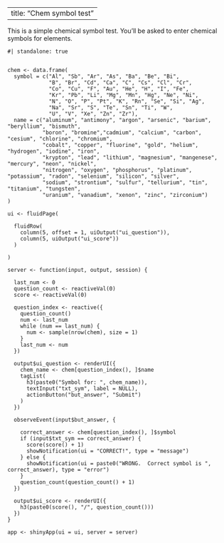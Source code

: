 
---
title: "Chem symbol test"
---

This is a simple chemical symbol test.  You'll be asked to enter chemical symbols for elements.

```shinylive-r
#| standalone: true


chem <- data.frame(
  symbol = c("Al", "Sb", "Ar", "As", "Ba", "Be", "Bi", 
             "B", "Br", "Cd", "Ca", "C", "Cs", "Cl", "Cr",
             "Co", "Cu", "F", "Au", "He", "H", "I", "Fe",
             "Kr", "Pb", "Li", "Mg", "Mn", "Hg", "Ne", "Ni",
             "N", "O", "P", "Pt", "K", "Rn", "Se", "Si", "Ag",
             "Na", "Sr", "S", "Te", "Sn", "Ti", "W",
             "U", "V", "Xe", "Zn", "Zr"),
  name = c("aluminum", "antimony", "argon", "arsenic", "barium", "beryllium", "bismuth", 
           "boron", "bromine","cadmium", "calcium", "carbon", "cesium", "chlorine", "chromium",
           "cobalt", "copper", "fluorine", "gold", "helium", "hydrogen", "iodine", "iron",
           "krypton", "lead", "lithium", "magnesium", "mangenese", "mercury", "neon", "nickel",
           "nitrogen", "oxygen", "phosphorus", "platinum", "potassium", "radon", "selenium", "silicon", "silver",
           "sodium", "strontium", "sulfur", "tellurium", "tin", "titanium", "tungsten",
           "uranium", "vanadium", "xenon", "zinc", "zirconium")
)

ui <- fluidPage(
  
  fluidRow(
    column(5, offset = 1, uiOutput("ui_question")),
    column(5, uiOutput("ui_score"))
  )
  
)

server <- function(input, output, session) {

  last_num <- 0  
  question_count <- reactiveVal(0)
  score <- reactiveVal(0)

  question_index <- reactive({
    question_count()
    num <- last_num
    while (num == last_num) {
      num <- sample(nrow(chem), size = 1)
    }
    last_num <- num
  })
  
  output$ui_question <- renderUI({
    chem_name <- chem[question_index(), ]$name
    tagList(
      h3(paste0("Symbol for: ", chem_name)),
      textInput("txt_sym", label = NULL),
      actionButton("but_answer", "Submit")
    )
  })
  
  observeEvent(input$but_answer, {
    
    correct_answer <- chem[question_index(), ]$symbol
    if (input$txt_sym == correct_answer) {
      score(score() + 1)
      showNotification(ui = "CORRECT!", type = "message")
    } else {
      showNotification(ui = paste0("WRONG.  Correct symbol is ", correct_answer), type = "error")
    }
    question_count(question_count() + 1)
  })
  
  output$ui_score <- renderUI({
    h3(paste0(score(), "/", question_count()))
  })
}

app <- shinyApp(ui = ui, server = server)

```